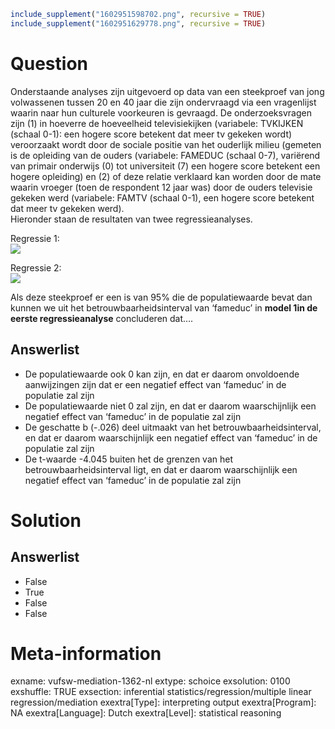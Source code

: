 ```r
include_supplement("1602951598702.png", recursive = TRUE)
include_supplement("1602951629778.png", recursive = TRUE)
```

Question
========
Onderstaande analyses zijn uitgevoerd op data van een steekproef van
jong volwassenen tussen 20 en 40 jaar die zijn ondervraagd via een
vragenlijst waarin naar hun culturele voorkeuren is gevraagd. De
onderzoeksvragen zijn (1) in hoeverre de hoeveelheid televisiekijken
(variabele: TVKIJKEN (schaal 0-1): een hogere score betekent dat meer tv
gekeken wordt) veroorzaakt wordt door de sociale positie van het
ouderlijk milieu (gemeten is de opleiding van de ouders (variabele:
FAMEDUC (schaal 0-7), variërend van primair onderwijs (0) tot
universiteit (7) een hogere score betekent een hogere opleiding) en (2)
of deze relatie verklaard kan worden door de mate waarin vroeger (toen
de respondent 12 jaar was) door de ouders televisie gekeken werd
(variabele: FAMTV (schaal 0-1), een hogere score betekent dat meer tv
gekeken werd).  
Hieronder staan de resultaten van twee regressieanalyses.  
  
Regressie 1:  
![](1602951598702.png)
  
Regressie 2:  
![](1602951629778.png)
  
  
Als deze steekproef er een is van 95% die de populatiewaarde bevat dan
kunnen we uit het betrouwbaarheidsinterval van ‘fameduc’ in **model 1in
de eerste regressieanalyse** concluderen dat....

Answerlist
----------
* De populatiewaarde ook 0 kan zijn, en dat er daarom onvoldoende
  aanwijzingen zijn dat er een negatief effect van ‘fameduc’ in de
  populatie zal zijn
* De populatiewaarde niet 0 zal zijn, en dat er daarom waarschijnlijk een
  negatief effect van ‘fameduc’ in de populatie zal zijn
* De geschatte b (-.026) deel uitmaakt van het betrouwbaarheidsinterval,
  en dat er daarom waarschijnlijk een negatief effect van ‘fameduc’ in de
  populatie zal zijn
* De t-waarde -4.045 buiten het de grenzen van het
  betrouwbaarheidsinterval ligt, en dat er daarom waarschijnlijk een
  negatief effect van ‘fameduc’ in de populatie zal zijn

Solution
========










Answerlist
----------
* False
* True
* False
* False

Meta-information
================
exname: vufsw-mediation-1362-nl
extype: schoice
exsolution: 0100
exshuffle: TRUE
exsection: inferential statistics/regression/multiple linear regression/mediation
exextra[Type]: interpreting output
exextra[Program]: NA
exextra[Language]: Dutch
exextra[Level]: statistical reasoning

